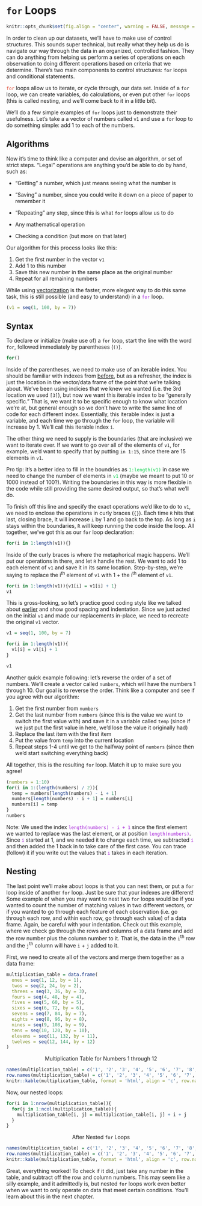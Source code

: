 # `for` Loops

```r
knitr::opts_chunk$set(fig.align = "center", warning = FALSE, message = FALSE, fig.height = 7, fig.width = 12, cache = TRUE)
```

In order to clean up our datasets, we'll have to make use of <span class = 'vocab'>control structures</span>. This sounds super technical, but really what they help us do is navigate our way through the data in an organized, controlled fashion. They can do anything from helping us perform a series of operations on each observation to doing different operations based on criteria that we determine. There's two main components to control structures: `for` loops and conditional statements.

<span style = 'color: #e04e39'>`for`</span> <span class = 'vocab'>loops</span> allow us to <span class = 'vocab'>iterate</span>, or cycle through, our data set. Inside of a `for` loop, we can create variables, do calculations, or even put other `for` loops (this is called nesting, and we'll come back to it in a little bit).

We'll do a few simple examples of `for` loops just to demonstrate their usefulness. Let's take a a vector of numbers called `v1` and use a `for` loop to do something simple: add 1 to each of the numbers. 

## Algorithms

Now it's time to think like a computer and devise an <span class = 'vocab'>algorithm</span>, or set of strict steps. "Legal" operations are anything you'd be able to do by hand, such as:

- "Getting" a number, which just means seeing what the number is

- "Saving" a number, since you could write it down on a piece of paper to remember it

- "Repeating" any step, since this is what `for` loops allow us to do

- Any mathematical operation

- Checking a condition (but more on that later)

Our algorithm for this process looks like this:

1) Get the first number in the vector `v1`
2) Add 1 to this number
3) Save this new number in the same place as the original number
4) Repeat for all remaining numbers

<span class = 'note'>While using <a href = 'operators.html#vectorization'>vectorization</a> is the faster, more elegant way to do this same task, this is still possible (and easy to understand) in a</span> <span style = 'color: #a21bd7'>`for`</span> <span class = 'note'>loop.</span>

```r
(v1 = seq(1, 100, by = 7))
```

## Syntax

To <span class = 'vocab'>declare</span> or <span class = 'vocab'>initialize</span> (make use of) a `for` loop, start the line with the word `for`, followed immediately by parentheses (`()`).

```r
for()
```

Inside of the parentheses, we need to make use of an <span class = 'vocab'>iterable index</span>. You should be familiar with indexes from <a href = 'functions-and-data-types.html#vectors'>before</a>, but as a refresher, the index is just the location in the vector/data frame of the point that we're talking about. We've been using indicies that we knew we wanted (i.e. the 3rd location we used `[3]`), but now we want this iterable index to be "generally specific." That is, we want it to be specific enough to know what location we're at, but general enough so we don't have to write the same line of code for each different index. Essentially, this iterable index is just a variable, and each time we go through the `for` loop, the variable will increase by 1. We'll call this iterable index `i`.

The other thing we need to supply is the boundaries (that are inclusive) we want to iterate over. If we want to go over all of the elements of `v1`, for example, we'd want to specify that by putting `in 1:15`, since there are 15 elements in `v1`. 

<span class = 'tip'>Pro tip: it's a better idea to fill in the boundries as</span> <span style = 'color: #00ce45'>`1:length(v1)`</span> <span class = 'tip'>in case we need to change the number of elements in</span> <span style = 'color: #00ce45'>`v1`</span><span class = 'tip'> (maybe we meant to put 10 or 1000 instead of 100?). Writing the boundaries in this way is more flexible in the code while still providing the same desired output, so that's what we'll do.</span>

To finish off this line and specify the exact operations we'd like to do to `v1`, we need to enclose the operations in curly braces (`{}`). Each time `R` hits that last, closing brace, it will increase `i` by 1 and go back to the top. As long as `i` stays within the boundaries, `R` will keep running the code inside the loop. All together, we've got this as our `for` loop declaration:

```r
for(i in 1:length(v1)){}
```

Inside of the curly braces is where the metaphorical magic happens. We'll put our operations in there, and let `R` handle the rest. We want to add 1 to each element of `v1` and save it in its same location. Step-by-step, we're saying to replace the i^th^ element of `v1` with 1 + the i^th^ element of `v1`.

```r
for(i in 1:length(v1)){v1[i] = v1[i] + 1}
v1
```

This is gross-looking, so let's practice good coding style like we talked about <a href = 'coding-style.html'>earlier</a> and show good spacing and indentation. Since we just acted on the initial `v1` and made our replacements in-place, we need to recreate the original `v1` vector.

```r
v1 = seq(1, 100, by = 7)

for(i in 1:length(v1)){
  v1[i] = v1[i] + 1
}

v1
```

Another quick example following: let's reverse the order of a set of numbers. We'll create a vector called `numbers`, which will have the numbers 1 through 10. Our goal is to reverse the order. Think like a computer and see if you agree with our algorithm:

1) Get the first number from `numbers`
2) Get the last number from `numbers` (since this is the value we want to switch the first value with) and save it in a variable called `temp` (since if we just put the first value in here, we'd lose the value it originally had)
3) Replace the last item with the first item
4) Put the value from `temp` into the current location
5) Repeat steps 1-4 until we get to the halfway point of `numbers` (since then we'd start switching everything back)

All together, this is the resulting `for` loop. Match it up to make sure you agree!

```r
(numbers = 1:10)
for(i in 1:(length(numbers) / 2)){
  temp = numbers[length(numbers) - i + 1]
  numbers[length(numbers) - i + 1] = numbers[i]
  numbers[i] = temp
}
numbers
```

<span class = 'note'>Note: We used the index</span> <span style = 'color: #a21bd7'>`length(numbers) - i + 1`</span> <span class = 'note'>since the first element we wanted to replace was the last element, or at position</span> <span style = 'color: #a21bd7'>`length(numbers)`</span><span class = 'note'>. Since</span> <span style = 'color: #a21bd7'>`i`</span><span class = 'note'> started at 1, and we needed it to change each time, we subtracted</span> <span style = 'color: #a21bd7'>`i`</span><span class = 'note'> and then added the 1 back in to take care of the first case. You can</span> <span class = 'vocab'>trace</span> <span class = 'note'> (follow) it if you write out the values that</span> <span style = 'color: #a21bd7'>`i`</span> <span class = 'note'> takes in each iteration.</span>

<a name = 'nested-for-loops'></a>

## Nesting

The last point we'll make about loops is that you can <span class = 'vocab'>nest</span> them, or put a `for` loop inside of another `for` loop. Just be sure that your indexes are different! Some example of when you may want to nest two `for` loops would be if you wanted to count the number of matching values in two different vectors, or if you wanted to go through each feature of each observation (i.e. go through each row, and within each row, go through each value) of a data frame. Again, be careful with your indentation. Check out this example, where we check go through the rows and columns of a data frame and add the row number plus the column number to it. That is, the data in the `i`^th^ row and the `j`^th^ column will have `i` + `j` added to it.

First, we need to create all of the vectors and merge them together as a data frame:

```r
multiplication_table = data.frame(
  ones = seq(1, 12, by = 1),
  twos = seq(2, 24, by = 2),
  threes = seq(3, 36, by = 3),
  fours = seq(4, 48, by = 4),
  fives = seq(5, 60, by = 5),
  sixes = seq(6, 72, by = 6),
  sevens = seq(7, 84, by = 7),
  eights = seq(8, 96, by = 8),
  nines = seq(9, 108, by = 9),
  tens = seq(10, 120, by = 10),
  elevens = seq(11, 132, by = 11),
  twelves = seq(12, 144, by = 12)
)
```

<div style = 'text-align: center'>Multiplication Table for Numbers 1 through 12</div>

```r
names(multiplication_table) = c('1', '2', '3', '4', '5', '6', '7', '8', '9', '10', '11', '12')
row.names(multiplication_table) = c('1', '2', '3', '4', '5', '6', '7', '8', '9', '10', '11', '12')
knitr::kable(multiplication_table, format = 'html', align = 'c', row.names = TRUE)
```

Now, our nested loops:

```r
for(i in 1:nrow(multiplication_table)){
  for(j in 1:ncol(multiplication_table)){
    multiplication_table[i, j] = multiplication_table[i, j] + i + j
  }
}
```

<div style = 'text-align: center'>After Nested `for` Loops</div>
```r
names(multiplication_table) = c('1', '2', '3', '4', '5', '6', '7', '8', '9', '10', '11', '12')
row.names(multiplication_table) = c('1', '2', '3', '4', '5', '6', '7', '8', '9', '10', '11', '12')
knitr::kable(multiplication_table, format = 'html', align = 'c', row.names = TRUE)
```

Great, everything worked! To check if it did, just take any number in the table, and subtract off the row and column numbers. This may seem like a silly example, and it admittedly is, but nested `for` loops work even better when we want to only operate on data that meet certain conditions. You'll learn about this in the next chapter.
